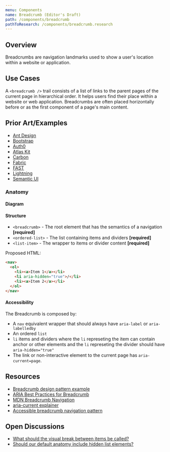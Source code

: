 ```yaml
---
menu: Components
name: Breadcrumb (Editor's Draft)
path: /components/breadcrumb
pathToResearch: /components/breadcrumb.research
---
```



## Overview

Breadcrumbs are navigation landmarks used to show a user's location within a website or application.

## Use Cases

A `<breadcrumb />` trail consists of a list of links to the parent pages of the current page in hierarchical order. It helps users find their place within a website or web application. Breadcrumbs are often placed horizontally before or as the first component of a page's main content.

## Prior Art/Examples <a href="#prior-art" id="prior-art"></a>

- [Ant Design](https://ant.design/components/breadcrumb/)
- [Bootstrap](https://getbootstrap.com/docs/4.3/components/breadcrumb/)
- [Auth0](https://styleguide.auth0.com/components/breadcrumb)
- [Atlas Kit](https://atlassian.design/components/breadcrumbs/examples)
- [Carbon](https://www.carbondesignsystem.com/components/breadcrumb/code/)
- [Fabric](https://developer.microsoft.com/en-us/fluentui#/controls/web/breadcrumb)
- [FAST](https://explore.fast.design/components/fast-breadcrumb)
- [Lightning](https://www.lightningdesignsystem.com/components/breadcrumbs/)
- [Semantic UI](https://semantic-ui.com/collections/breadcrumb.html)

### Anatomy <a class="link" href="#anatomy" id="anatomy"></a>

#### Diagram <a class="link" href="#diagram" id="diagram"></a>

<BreadcrumbAnatomy />

#### Structure <a class="link" href="#structure" id="structure"></a>

- `<breadcrumb>` - The root element that has the semantics of a navigation **[required]**
- `<ordered-list>` - The list containing items and dividers **[required]**
- `<list-item>` - The wrapper to items or divider content **[required]**

Proposed HTML:

```html
<nav>
  <ol>
    <li><a>Item 1</a></li>
    <li aria-hidden="true">/</li>
    <li><a>Item 2</a></li>
  </ol>
</nav>
```

#### Accessibility <a class="link" href="#accessibility" id="accessibility"></a>

The Breadcrumb is composed by:

- A `nav` equivalent wrapper that should always have `aria-label` or `aria-labelledby`
- An ordered `list`
- `li` items and dividers where the `li` represeting the item can contain anchor or other elements and the `li` represeting the divider should have `aria-hidden="true"`
- The link or non-interactive element to the current page has `aria-current=page`. 

## Resources <a class="link" href="#resources" id="resources"></a>

- [Breadcrumb design pattern example](https://www.w3.org/TR/wai-aria-practices/examples/breadcrumb/index.html)
- [ARIA Best Practices for Breadcrumb](https://www.w3.org/TR/wai-aria-practices/#breadcrumb)
- [MDN Breadcrumb Navigation](https://developer.mozilla.org/en-US/docs/Web/CSS/Layout_cookbook/Breadcrumb_Navigation)
- [aria-current explainer](https://tink.uk/using-the-aria-current-attribute/)
- [Accessible breadcrumb navigation pattern](https://scottaohara.github.io/a11y_breadcrumbs/)

## Open Discussions

- [What should the visual break between items be called?](https://github.com/openui/open-ui/issues/200)
- [Should our default anatomy include hidden list elements?](https://github.com/openui/open-ui/issues/201)